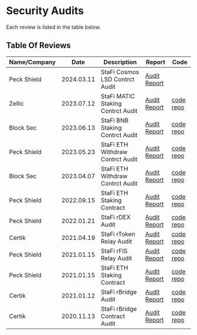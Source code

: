 # Security Audits

Each review is listed in the table below.

## Table Of Reviews

| Name/Company | Date | Description | Report | Code |
| ------------ | ---- | ----------- | ------ | ----- |
| Peck Shield | 2024.03.11 | StaFi Cosmos LSD Contrct Audit	 | [Audit Report](https://github.com/stafiprotocol/security/tree/main/audits/202403_PeckShield_StaFi_CosmWasm) |
| Zellic | 2023.07.12 | StaFi MATIC Staking Contrct Audit	 | [Audit Report](https://github.com/stafiprotocol/security/tree/main/audits/202307_Zellic_StaFi-MATICStaking) | [code repo](https://github.com/stafiprotocol/rtoken-contracts/tree/main/contracts/rmatic) |
| Block Sec | 2023.06.13 | StaFi BNB Staking Contrct Audit | [Audit Report](https://github.com/stafiprotocol/security/tree/main/audits/202306_BlockSec_StaFi-BNBStaking) | [code repo](https://github.com/stafiprotocol/rtoken-contracts/tree/main/contracts/rbnb) |
| Peck Shield | 2023.05.23 | StaFi ETH Withdraw Contrct Audit | [Audit Report](https://github.com/stafiprotocol/security/tree/main/audits/202305_PeckShield_StaFi-ETHWithdraw) | [code repo](https://github.com/stafiprotocol/eth2-staking/tree/v3/contracts/withdraw) |
| Block Sec | 2023.04.07 | StaFi ETH Withdraw Contrct Audit | [Audit Report](https://github.com/stafiprotocol/security/tree/main/audits/202304_BlockSec_StaFi-ETHWithdraw) | [code repo](https://github.com/stafiprotocol/eth2-staking/tree/v3/contracts/withdraw) |
| Peck Shield | 2022.09.15 | StaFi ETH Staking Contract | [Audit Report](https://github.com/stafiprotocol/security/tree/main/audits/202201_PeckShield_StaFi-ETH2Staking) | [code repo](https://github.com/stafiprotocol/eth2-staking) |
| Peck Shield | 2022.01.21 | StaFi rDEX Audit | [Audit Report](https://github.com/stafiprotocol/security/tree/main/audits/202201_PeckShield_StaFi-rDEX) | [code repo](https://github.com/stafiprotocol/stafi-node/tree/rswap) |
| Certik | 2021.04.19 | StaFi rToken Relay Audit | [Audit Report](https://github.com/stafiprotocol/security/tree/main/audits/202104_Certik_StaFi-rTokenRelay) | [code repo](https://github.com/stafiprotocol/rtoken-relay) |
| Peck Shield | 2021.01.15 | StaFi rFIS Relay Audit | [Audit Report](https://github.com/stafiprotocol/security/tree/main/audits/202101_PeckShield_StaFi-rFIS) | [code repo](https://github.com/stafiprotocol/stafi-node/tree/rfis/node/pallets/rtoken) | 
| Peck Shield | 2021.01.15 | StaFi ETH Staking Contract | [Audit Report](https://github.com/stafiprotocol/security/tree/main/audits/202101_PeckShield_ETHStaking) | [code repo](https://github.com/stafiprotocol/eth2-staking) |
| Certik | 2021.01.12 | StaFi rBridge Audit | [Audit Report](https://github.com/stafiprotocol/security/tree/main/audits/202101_Certik_StaFi-rBridge) | [code repo](https://github.com/stafiprotocol/stafi-node) |
| Certik | 2020.11.13 | StaFi rBridge Contract Audit | [Audit Report](https://github.com/stafiprotocol/security/tree/main/audits/202011_Certik_StaFi-rBridge) | [code repo](https://github.com/stafiprotocol/bridge-solidity)|